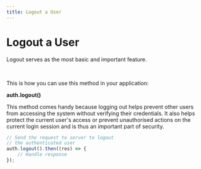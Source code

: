 ```yaml
---
title: Logout a User
---
```


# Logout a User

Logout serves as the most basic and important feature.

<ReactPlayer playing controls volume={0} width={832} height={468} url="/demos/guides/logout-app.webm" /><br />

This is how you can use this method in your application:

**auth.logout()**

This method comes handy because logging out helps prevent other users from accessing the system without verifying their credentials. It also helps protect the current user's access or prevent unauthorised actions on the current login session and is thus an important part of security.

```js
// Send the request to server to logout
// the authenticated user
auth.logout().then((res) => {
    // Handle response
});
```

